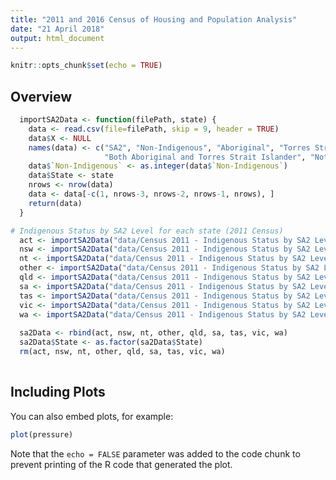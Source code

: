 ```yaml
---
title: "2011 and 2016 Census of Housing and Population Analysis"
date: "21 April 2018"
output: html_document
---
```


```r
knitr::opts_chunk$set(echo = TRUE)

```

## Overview

```r

  importSA2Data <- function(filePath, state) {
    data <- read.csv(file=filePath, skip = 9, header = TRUE)
    data$X <- NULL
    names(data) <- c("SA2", "Non-Indigenous", "Aboriginal", "Torres Strait Islander", 
                     "Both Aboriginal and Torres Strait Islander", "Not stated", "Total")
    data$`Non-Indigenous` <- as.integer(data$`Non-Indigenous`)
    data$State <- state
    nrows <- nrow(data)
    data <- data[-c(1, nrows-3, nrows-2, nrows-1, nrows), ]
    return(data)
  }

# Indigenous Status by SA2 Level for each state (2011 Census)
  act <- importSA2Data("data/Census 2011 - Indigenous Status by SA2 Level - ACT.csv", "ACT")
  nsw <- importSA2Data("data/Census 2011 - Indigenous Status by SA2 Level - NSW.csv", "NSW")
  nt <- importSA2Data("data/Census 2011 - Indigenous Status by SA2 Level - NT.csv", "NT")
  other <- importSA2Data("data/Census 2011 - Indigenous Status by SA2 Level - Other.csv", "OTHER")
  qld <- importSA2Data("data/Census 2011 - Indigenous Status by SA2 Level - QLD.csv", "QLD")
  sa <- importSA2Data("data/Census 2011 - Indigenous Status by SA2 Level - SA.csv", "SA")
  tas <- importSA2Data("data/Census 2011 - Indigenous Status by SA2 Level - TAS.csv", "TAS")
  vic <- importSA2Data("data/Census 2011 - Indigenous Status by SA2 Level - VIC.csv", "VIC")
  wa <- importSA2Data("data/Census 2011 - Indigenous Status by SA2 Level - WA.csv", "WA")
  
  sa2Data <- rbind(act, nsw, nt, other, qld, sa, tas, vic, wa)
  sa2Data$State <- as.factor(sa2Data$State)
  rm(act, nsw, nt, other, qld, sa, tas, vic, wa)
  
```

## Including Plots

You can also embed plots, for example:

```r
plot(pressure)
```

Note that the `echo = FALSE` parameter was added to the code chunk to prevent printing of the R code that generated the plot.
